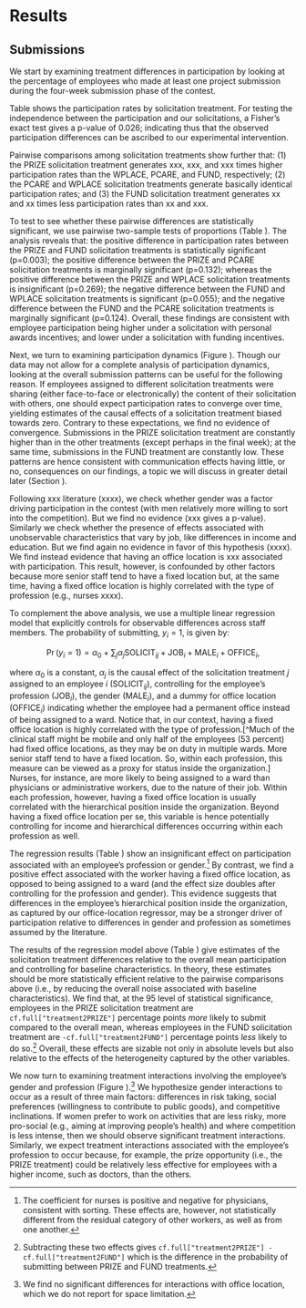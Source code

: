 <!-- NOTES Excluding an additional 20 proposals from 11 employees who were not part of the Heart Center when the experiment was designed -->

# Results

## Submissions

We start by examining treatment differences in participation by looking at the percentage of employees who made at least one project submission during the four-week submission phase of the contest.

Table \ref{submit} shows the participation rates by solicitation treatment. For testing the independence between the participation and our solicitations, a Fisher's exact test gives a p-value of 0.026; indicating thus that the observed participation differences can be ascribed to our experimental intervention.

\input{../tables/submit.tex}

Pairwise comparisons among solicitation treatments show further that: (1) the PRIZE solicitation treatment generates xxx, xxx, and xxx times higher participation rates than the WPLACE, PCARE, and FUND, respectively; (2) the PCARE and WPLACE solicitation treatments generate basically identical participation rates; and (3) the FUND solicitation treatment generates xx and xx times less participation rates than xx and xxx. 

\input{../tables/pairwise.tex}

To test to see whether these pairwise differences are statistically significant, we use pairwise two-sample tests of proportions (Table \ref{pairwise}). The analysis reveals that: the positive difference in participation rates between the PRIZE and FUND solicitation treatments is statistically significant (p=0.003); the positive difference between the PRIZE and PCARE  solicitation treatments is marginally significant (p=0.132); whereas the positive difference between the PRIZE and WPLACE solicitation treatments is insignificant (p=0.269); the negative difference between the FUND and WPLACE solicitation treatments is significant (p=0.055); and the negative difference between the FUND and the PCARE solicitation treatments is marginally significant (p=0.124). Overall, these findings are consistent with employee participation being higher under a solicitation with personal awards incentives; and lower under a solicitation with funding incentives.

\includegraphics{../figs/dynamics.pdf}

Next, we turn to examining participation dynamics (Figure \ref{dynamics}). Though our data may not allow for a complete analysis of participation dynamics, looking at the overall submission patterns can be useful for the following reason. If employees assigned to different solicitation treatments were sharing (either face-to-face or electronically) the content of their solicitation with others, one should expect participation rates to converge over time, yielding estimates of the causal effects of a solicitation treatment biased towards zero. Contrary to these expectations, we find no evidence of convergence. Submissions in the PRIZE solicitation treatment are constantly higher than in the other treatments (except perhaps in the final week); at the same time, submissions in the FUND treatment are constantly low. These patterns are hence consistent with communication effects having little, or no, consequences on our findings, a topic we will discuss in greater detail later (Section \ref{discussion}).

Following xxx literature (xxxx), we check whether gender was a factor driving participation in the contest (with men relatively more willing to sort into the competition). But we find no evidence (xxx gives a p-value).  Similarly we check whether the presence of effects associated with unobservable characteristics that vary by job, like differences in income and education.  But we find again no evidence in favor of this hypothesis (xxxx). We find instead evidence that having an office location is xxx associated with participation. This result, however, is confounded by other factors because more senior staff tend to have a fixed location but, at the same time, having a fixed office location is highly correlated with the type of profession (e.g., nurses xxxx).

To complement the above analysis, we use a multiple linear regression model that explicitly controls for observable  differences across staff members. The probability of submitting, $y_i=1$, is given by:

$$\Pr(y_i=1) = \alpha_0 
									+ \sum_{j} \alpha_{j} \text{SOLICIT}_{ij}
									+ \text{JOB}_{i} 
									+ \text{MALE}_{i} 
									+ \text{OFFICE}_{i},\label{submit}$$

where $\alpha_0$ is a constant, $\alpha_j$ is the causal effect of the solicitation treatment $j$ assigned to an employee $i$ ($\text{SOLICIT}_{ij}$), controlling for the employee's profession ($\text{JOB}_i$), the gender ($\text{MALE}_i$), and a dummy for office location ($\text{OFFICE}_i$) indicating whether the employee had a permanent office instead of being assigned to a ward. Notice that, in our context, having a fixed office location is highly correlated with the type of profession.[^Much of the clinical staff might be mobile and only half of the employees ($53$ percent) had fixed office locations, as they may be on duty in multiple wards. More senior staff tend to have a fixed location. So, within each profession, this measure can be viewed as a proxy for status inside the organization.] Nurses, for instance, are more likely to being assigned to a ward than physicians or administrative workers, due to the nature of their job. Within each profession, however, having a fixed office location is usually correlated with the hierarchical position inside the organization. Beyond having a fixed office location per se, this variable is hence potentially controlling for income and hierarchical differences occurring within each profession as well.

\input{../tables/participation_ols.tex}

The regression results (Table \ref{participation ols}) show an insignificant effect on participation associated with an employee's profession or gender.^[The coefficient for nurses is positive and negative for physicians, consistent with sorting. These effects are, however, not statistically different from the residual category of other workers, as well as from one another.] By contrast, we find a positive effect associated with the worker having a fixed office location, as opposed to being assigned to a ward (and the effect size doubles after controlling for the profession and gender). This evidence suggests that differences in the employee's hierarchical position inside the organization, as captured by our office-location regressor, may be a stronger driver of participation relative to differences in gender and profession as sometimes assumed by the literature.

The results of the regression model above (Table \ref{participation ols}) give estimates of the solicitation treatment differences relative to the overall mean participation and controlling for baseline characteristics. In theory, these estimates should be more statistically efficient relative to the pairwise comparisons above (i.e., by reducing the overall noise associated with baseline characteristics). We find that, at the 95 level of statistical significance, employees in the PRIZE solicitation treatment are ` cf.full["treatment2PRIZE"]` percentage points _more_ likely to submit compared to the overall mean, whereas employees in the FUND solicitation treatment are ` -cf.full["treatment2FUND"]` percentage points _less_ likely to do so.^[Subtracting these two effects gives ` cf.full["treatment2PRIZE"] - cf.full["treatment2FUND"]` which is the difference in the probability of submitting between PRIZE and FUND treatments.] Overall, these effects are sizable not only in absolute levels but also relative to the effects of the heterogeneity captured by the other variables.

We now turn to examining treatment interactions involving the employee's gender and profession (Figure \ref{interactions}).^[We find no significant differences for interactions with office location, which we do not report for space limitation.] We hypothesize gender interactions to occur as a result of three main factors: differences in risk taking, social preferences (willingness to contribute to public goods), and competitive inclinations. If women prefer to work on activities that are less risky, more pro-social (e.g., aiming at improving people's health) and where competition is less intense, then we should observe significant treatment interactions.  Similarly, we expect treatment interactions associated with the employee's profession to occur because, for example, the prize opportunity (i.e., the PRIZE treatment) could be relatively less effective for employees with a higher income, such as doctors, than the others. 
